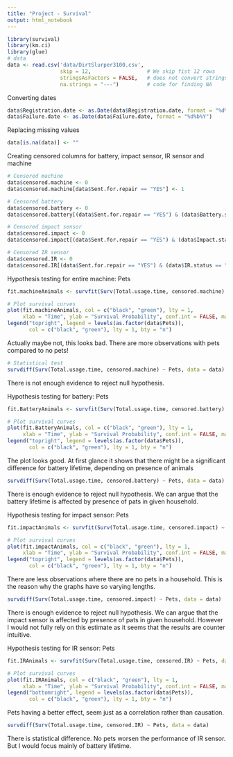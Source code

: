 ---
title: "Project - Survival"
output: html_notebook
---



```{r}
library(survival)
library(km.ci)
library(glue)
# data
data <- read.csv('data/DirtSlurper3100.csv', 
                 skip = 12,                  # We skip fist 12 rows
                 stringsAsFactors = FALSE,   # does not convert strings to factor
                 na.strings = "---")         # code for finding NA

```

Converting dates

```{r}
data$Registration.date <- as.Date(data$Registration.date, format = "%d%b%Y")
data$Failure.date <- as.Date(data$Failure.date, format = "%d%b%Y")

```

Replacing missing values 

```{r}
data[is.na(data)] <- ""
```

Creating censored columns for battery, impact sensor, IR sensor and machine


```{r}
# Censored machine
data$censored.machine <- 0
data$censored.machine[data$Sent.for.repair == "YES"] <- 1

# Censored battery 
data$censored.battery <- 0
data$censored.battery[(data$Sent.for.repair == "YES") & (data$Battery.status == "Damage")] <- 1

# Censored impact sensor 
data$censored.impact <- 0
data$censored.impact[(data$Sent.for.repair == "YES") & (data$Impact.status == "Damage")] <- 1

# Censored IR sensor 
data$censored.IR <- 0
data$censored.IR[(data$Sent.for.repair == "YES") & (data$IR.status == "Damage")] <- 1

```

Hypothesis testing for entire machine: Pets

```{r}
fit.machineAnimals <- survfit(Surv(Total.usage.time, censored.machine) ~ Pets, data = data)

# Plot survival curves
plot(fit.machineAnimals, col = c("black", "green"), lty = 1,
     xlab = "Time", ylab = "Survival Probability", conf.int = FALSE, main = "Kaplan–Meier survival curve by pet ownership")
legend("topright", legend = levels(as.factor(data$Pets)), 
       col = c("black", "green"), lty = 1, bty = "n")

```
Actually maybe not, this looks bad. There are more observations with pets compared to no pets!

```{r}
# Statistical test
survdiff(Surv(Total.usage.time, censored.machine) ~ Pets, data = data)

```
There is not enough evidence to reject null hypothesis.


Hypothesis testing for battery: Pets

```{r}
fit.BatteryAnimals <- survfit(Surv(Total.usage.time, censored.battery) ~ Pets, data = data)

# Plot survival curves
plot(fit.BatteryAnimals, col = c("black", "green"), lty = 1,
     xlab = "Time", ylab = "Survival Probability", conf.int = FALSE, main = "Kaplan–Meier survival curve by pet ownership")
legend("topright", legend = levels(as.factor(data$Pets)), 
       col = c("black", "green"), lty = 1, bty = "n")

```
The plot looks good. At first glance it shows that there might be a significant
difference for battery lifetime, depending on presence of animals

```{r}

survdiff(Surv(Total.usage.time, censored.battery) ~ Pets, data = data)

```
There is enough evidence to reject null hypothesis. We can argue that the 
battery lifetime is affected by presence of pats in given household.

Hypothesis testing for impact sensor: Pets

```{r}
fit.impactAnimals <- survfit(Surv(Total.usage.time, censored.impact) ~ Pets, data = data)

# Plot survival curves
plot(fit.impactAnimals, col = c("black", "green"), lty = 1,
     xlab = "Time", ylab = "Survival Probability", conf.int = FALSE, main = "Kaplan–Meier survival curve by pet ownership")
legend("topright", legend = levels(as.factor(data$Pets)), 
       col = c("black", "green"), lty = 1, bty = "n")

```
There are less observations where there are no pets in a household. This is the 
reason why the graphs have so varying lengths.

```{r}
survdiff(Surv(Total.usage.time, censored.impact) ~ Pets, data = data)
```
There is enough evidence to reject null hypothesis. We can argue that the 
impact sensor is affected by presence of pats in given household. However I would
not fully rely on this estimate as it seems that the results are counter intuitive.


Hypothesis testing for IR sensor: Pets

```{r}
fit.IRAnimals <- survfit(Surv(Total.usage.time, censored.IR) ~ Pets, data = data)

# Plot survival curves
plot(fit.IRAnimals, col = c("black", "green"), lty = 1,
     xlab = "Time", ylab = "Survival Probability", conf.int = FALSE, main = "Kaplan–Meier survival curve by pet ownership")
legend("bottomright", legend = levels(as.factor(data$Pets)), 
       col = c("black", "green"), lty = 1, bty = "n")

```
Pets having a better effect, seem just as a correlation rather than causation.
```{r}
survdiff(Surv(Total.usage.time, censored.IR) ~ Pets, data = data)

```
There is statistical difference. No pets worsen the performance of IR sensor.
But I would focus mainly of battery lifetime.
